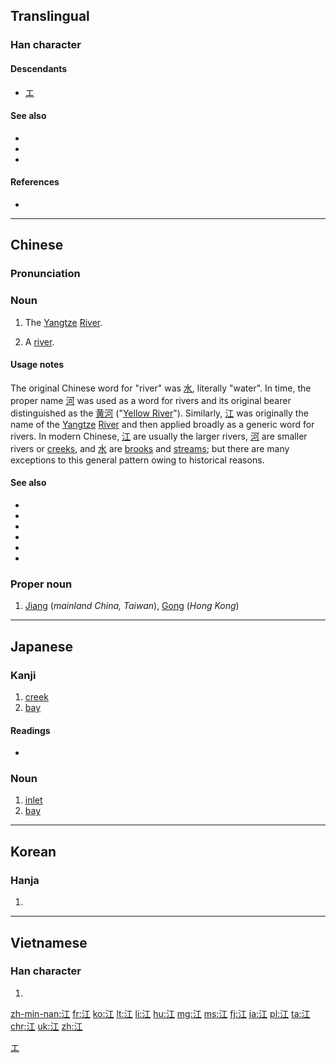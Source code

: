 ==Translingual==

===Han character===
{{Han char|rn=85|rad=水|as=03|sn=6|four=3111<sub>0</sub>|canj=水一 (EM)|ids=⿰[[氵]][[工]]}}

====Descendants====
* [[エ]]

====See also====
* {{l|mul|川|sc=Hani}}
* {{l|mul|河|sc=Hani}}
* {{l|mul|溪|sc=Hani}}

====References====
* {{Han ref|kx=0606.040|dkj=17140|dj=0999.130|hdz=31551.030|uh=6C5F|ud=27743|bh=A6BF|bd=42687}}

[[Category:Han characters from which katakana were derived|エ]]

----

==Chinese==
{{zh-forms}}

===Pronunciation===
{{zh-pron
|m=jiāng
|ma=y
|c=gong1
|h=poj=kong
|mn=kang
|w=1kaan
|mc=y
|oc=y
|cat=n,pn}}

===Noun===
{{zh-noun}}

# {{context|geography|lang=zh}} The [[Yangtze]] [[river|River]].<!--The original name, not an 'abbreviation'.-->
# {{context|geography|by extension|lang=zh}} A [[river]].

====Usage notes====
The original Chinese word for "river" was [[水]], literally "water". In time, the proper name [[河]] was used as a word for rivers and its original bearer distinguished as the [[黄河]] ("[[Yellow River]]"). Similarly, [[江]] was originally the name of the [[Yangtze]] [[river|River]] and then applied broadly as a generic word for rivers. In modern Chinese, [[江]] are usually the larger rivers, [[河]] are smaller rivers or [[creek]]s, and [[水]] are [[brook]]s and [[stream]]s; but there are many exceptions to this general pattern owing to historical reasons.

====See also====
* {{l|zh|河|tr=hé}}
* {{l|zh|川|tr=chuān}}
* {{l|zh|河流|tr=héliú}}
* {{l|zh|水流|tr=shuǐliú}}
* {{l|zh|溪流|tr=xīliú}}
* {{l|zh|小河|tr=xiǎohé}}

===Proper noun===
{{zh-proper noun}}

# {{surname|lang=zh}} [[Jiang]] (''mainland China, Taiwan''), [[Gong]] (''Hong Kong'')

{{zh-cat|Beginning|Water}}

----

==Japanese==

===Kanji===
{{ja-kanji|grade=c|rs=水03}}

# [[creek]]
# [[bay]]

====Readings====
{{ja-kanjitab|え|yomi=k}}
* {{ja-readings|kanon=[[こう]] (''kō'')|goon=[[こう]] (''kō'')|kun=[[え]] (''e'')}}

===Noun===
{{ja-noun|え}}

# [[inlet]]
# [[bay]]

----

==Korean==

===Hanja===
{{ko-hanja|hangeul=[[강]]|eumhun=|rv=gang|mr=kang|y=kang}}

# {{defn|lang=ko|sort=水03}}

----

==Vietnamese==

===Han character===
{{vi-hantu|[[giang]], [[giăng]], [[nhăng]], [[gianh]]|rs=水03}}

# {{defn|lang=vi|sort=水03}}

[[zh-min-nan:江]]
[[fr:江]]
[[ko:江]]
[[lt:江]]
[[li:江]]
[[hu:江]]
[[mg:江]]
[[ms:江]]
[[fj:江]]
[[ja:江]]
[[pl:江]]
[[ta:江]]
[[chr:江]]
[[uk:江]]
[[zh:江]]